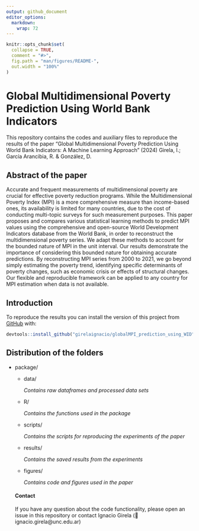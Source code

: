 ```yaml
---
output: github_document
editor_options: 
  markdown: 
    wrap: 72
---
```


<!-- README.md is generated from README.Rmd. Please edit that file -->

```r
knitr::opts_chunk$set(
  collapse = TRUE,
  comment = "#>",
  fig.path = "man/figures/README-",
  out.width = "100%"
)
```

# Global Multidimensional Poverty Prediction Using World Bank Indicators

This repository contains the codes and auxiliary files to reproduce the
results of the paper "Global Multidimensional Poverty Prediction Using
World Bank Indicators: A Machine Learning Approach" (2024) Girela, I.;
García Arancibia, R. & González, D.

## Abstract of the paper

Accurate and frequent measurements of multidimensional poverty are
crucial for effective poverty reduction programs. While the
Multidimensional Poverty Index (MPI) is a more comprehensive measure
than income-based ones, its availability is limited for many countries,
due to the cost of conducting multi-topic surveys for such measurement
purposes. This paper proposes and compares various statistical learning
methods to predict MPI values using the comprehensive and open-source
World Development Indicators database from the World Bank, in order to
reconstruct the multidimensional poverty series. We adapt these methods
to account for the bounded nature of MPI in the unit interval. Our
results demonstrate the importance of considering this bounded nature
for obtaining accurate predictions. By reconstructing MPI series from
2000 to 2021, we go beyond simply estimating the poverty trend,
identifying specific determinants of poverty changes, such as economic
crisis or effects of structural changes. Our flexible and reproducible
framework can be applied to any country for MPI estimation when data is
not available.

## Introduction

To reproduce the results you can install the version of this project
from [GitHub](https://github.com/) with:

``` r
devtools::install_github("girelaignacio/globalMPI_prediction_using_WID")
```

## Distribution of the folders

-   package/

    -   data/

        *Contains raw dataframes and processed data sets*

    -   R/

        *Contains the functions used in the package*

    -   scripts/

        *Contains the scripts for reproducing the experiments of the
        paper*

    -   results/

        *Contains the saved results from the experiments*

    -   figures/

        *Contains code and figures used in the paper*

    #### Contact

    If you have any question about the code functionality, please open
    an issue in this repository or contact Ignacio Girela (📧
    ignacio.girela\@unc.edu.ar)
